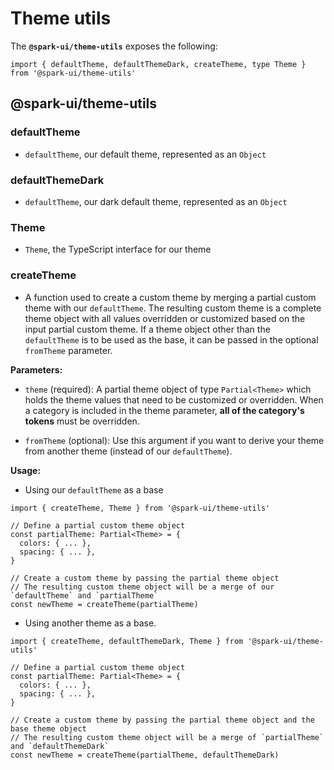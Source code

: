 
<Meta title="utils/theme-utils/theming" />

# Theme utils

The **`@spark-ui/theme-utils`** exposes the following:

```tsx
import { defaultTheme, defaultThemeDark, createTheme, type Theme } from '@spark-ui/theme-utils'
```

## @spark-ui/theme-utils

### defaultTheme

- `defaultTheme`, our default theme, represented as an `Object`

### defaultThemeDark

- `defaultTheme`, our dark default theme, represented as an `Object`

### Theme

- `Theme`, the TypeScript interface for our theme

### createTheme

- A function used to create a custom theme by merging a partial custom theme with our `defaultTheme`. The resulting custom theme is a complete theme object with all values overridden or customized based on the input partial custom theme. If a theme object other than the `defaultTheme` is to be used as the base, it can be passed in the optional `fromTheme` parameter.

**Parameters:**

- `theme` (required): A partial theme object of type `Partial<Theme>` which holds the theme values that need to be customized or overridden. When a category is included in the theme parameter, **all of the category's tokens** must be overridden.

- `fromTheme` (optional): Use this argument if you want to derive your theme from another theme (instead of our `defaultTheme`).

**Usage:**

- Using our `defaultTheme` as a base

```tsx
import { createTheme, Theme } from '@spark-ui/theme-utils'

// Define a partial custom theme object
const partialTheme: Partial<Theme> = {
  colors: { ... },
  spacing: { ... },
}

// Create a custom theme by passing the partial theme object
// The resulting custom theme object will be a merge of our `defaultTheme` and `partialTheme`
const newTheme = createTheme(partialTheme)
```

- Using another theme as a base.

```tsx
import { createTheme, defaultThemeDark, Theme } from '@spark-ui/theme-utils'

// Define a partial custom theme object
const partialTheme: Partial<Theme> = {
  colors: { ... },
  spacing: { ... },
}

// Create a custom theme by passing the partial theme object and the base theme object
// The resulting custom theme object will be a merge of `partialTheme` and `defaultThemeDark`
const newTheme = createTheme(partialTheme, defaultThemeDark)
```
